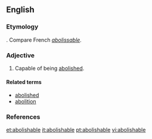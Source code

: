==English==

===Etymology===
{{suffix|abolish|able}}. Compare French ''[[abolissable]]''.

===Adjective===
{{en-adj}}

# Capable of being [[abolish]]ed. {{defdate|First attested from the mid 17<sup>th</sup> century.}}<ref name=SOED>{{reference-book | last =| first = | authorlink =  | coauthors =  | editor =Brown, Lesley  | others =  | title = The Shorter Oxford English Dictionary | origdate =  | origyear = 1933| origmonth =  | url =  | format =  | accessdate =  | accessyear =  | accessmonth =  | edition = 5th | date =  | year =2003| month =  | publisher =Oxford University Press  | location =Oxford, UK | language =  | id =  | doi = | isbn =978-0-19-860575-7 | lccn = | ol = | pages =6| chapter =  | chapterurl =  | quote =}}


====Related terms====
* [[abolished]]
* [[abolition]]

===References===
<references/>

[[et:abolishable]]
[[it:abolishable]]
[[pt:abolishable]]
[[vi:abolishable]]